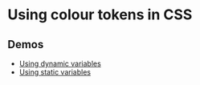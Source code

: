 # Using colour tokens in CSS

## Demos

- [Using dynamic variables](/dynamic)
- [Using static variables](/static)
